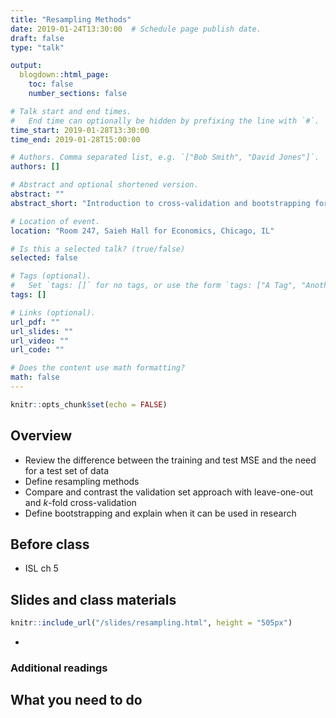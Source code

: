 ```yaml
---
title: "Resampling Methods"
date: 2019-01-24T13:30:00  # Schedule page publish date.
draft: false
type: "talk"

output:
  blogdown::html_page:
    toc: false
    number_sections: false

# Talk start and end times.
#   End time can optionally be hidden by prefixing the line with `#`.
time_start: 2019-01-28T13:30:00
time_end: 2019-01-28T15:00:00

# Authors. Comma separated list, e.g. `["Bob Smith", "David Jones"]`.
authors: []

# Abstract and optional shortened version.
abstract: ""
abstract_short: "Introduction to cross-validation and bootstrapping for model validation."

# Location of event.
location: "Room 247, Saieh Hall for Economics, Chicago, IL"

# Is this a selected talk? (true/false)
selected: false

# Tags (optional).
#   Set `tags: []` for no tags, or use the form `tags: ["A Tag", "Another Tag"]` for one or more tags.
tags: []

# Links (optional).
url_pdf: ""
url_slides: ""
url_video: ""
url_code: ""

# Does the content use math formatting?
math: false
---
```


```r
knitr::opts_chunk$set(echo = FALSE)
```

## Overview

* Review the difference between the training and test MSE and the need for a test set of data
* Define resampling methods
* Compare and contrast the validation set approach with leave-one-out and $k$-fold cross-validation
* Define bootstrapping and explain when it can be used in research

## Before class

* ISL ch 5

## Slides and class materials

```r
knitr::include_url("/slides/resampling.html", height = "505px")
```

* 

### Additional readings


## What you need to do

